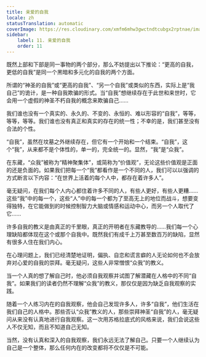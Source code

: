 ```yaml
---
title: 亲爱的自我
locale: zh
statusTranslation: automatic
coverImage: https://res.cloudinary.com/xmfm6mhw3gwctndtcubgx2rptnae/image/upload/v1740468922/small_cover_tratado_de_psicologia_revolucionaria_a4c0dca4e0.webp
sidebar:
    label: 11. 亲爱的自我
    order: 11
---
```

既然上部和下部是同一事物的两个部分，那么不妨提出以下推论：“更高的自我，更低的自我”是同一个黑暗和多元化的自我的两个方面。

所谓的“神圣的自我”或“更高的自我”、“另一个自我”或类似的东西，实际上是“我自己”的诡计，是一种自我欺骗的形式。当“自我”想继续存在于此世和来世时，它会用一个虚假的神圣不朽自我的概念来欺骗自己……

我们谁也没有一个真实的、永久的、不变的、永恒的、难以形容的“自我”，等等，等等，等等。我们谁也没有真正和真实的存在的统一性；不幸的是，我们甚至没有合法的个性。

“自我”，虽然在坟墓之外继续存在，但它有一个开始和一个结束。“自我”，这个“我”，从来都不是个体性的，单一的，完全统一的。显然，“我”是“众我”。

在东藏，“众我”被称为“精神聚集体”，或简称为“价值观”，无论这些价值观是正面的还是负面的。如果我们把每一个“我”都看作是一个不同的人，我们可以以强调的方式断言以下内容：“在世界上活着的每个人中，都存在着许多人”。

毫无疑问，在我们每个人内心都住着许多不同的人，有些人更好，有些人更糟……这些“我”中的每一个，这些“人”中的每一个都为了至高无上的地位而战斗，想要变得独特，在它能做到的时候控制智力大脑或情感和运动中心，而另一个人取代了它……

许多自我的教义是由真正的千里眼，真正的开明者在东藏教导的……我们每一个心理缺陷都体现在这个或那个自我中。既然我们有成千上万甚至数百万的缺陷，显然有很多人住在我们内心。

在心理问题上，我们已经清楚地证明，偏执、自恋和谎言癖的人无论如何也不会放弃对心爱的自我的崇拜。毫无疑问，这些人非常憎恨“众我”的教义。

当一个人真的想了解自己时，他必须自我观察并试图了解潜藏在人格中的不同“自我”。如果我们的读者仍然不理解“众我”的教义，那仅仅是因为缺乏自我观察的实践。

随着一个人练习内在的自我观察，他会自己发现许多人，许多“自我”，他们生活在我们自己的人格中。那些否认“众我”教义的人，那些崇拜神圣“自我”的人，毫无疑问从来没有认真地进行自我观察。这一次用苏格拉底式的风格来说，我们会说这些人不仅无知，而且不知道自己无知。

当然，没有认真和深入的自我观察，我们永远无法了解自己。只要一个人继续认为自己是一个整体，那么任何内在的改变都将不仅仅是不可能。

